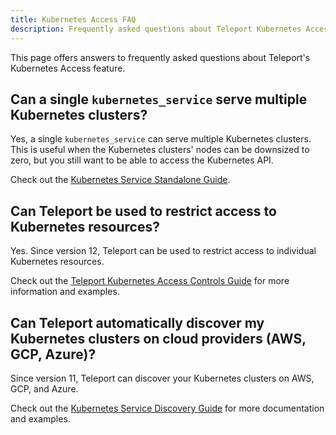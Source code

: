 ```yaml
---
title: Kubernetes Access FAQ
description: Frequently asked questions about Teleport Kubernetes Access
---
```


This page offers answers to frequently asked questions about Teleport's
Kubernetes Access feature.

## Can a single `kubernetes_service` serve multiple Kubernetes clusters?

Yes, a single `kubernetes_service` can serve multiple Kubernetes clusters. This
is useful when the Kubernetes clusters' nodes can be downsized to zero, but you
still want to be able to access the Kubernetes API.

Check out the
[Kubernetes Service Standalone Guide](./register-clusters/static-kubeconfig.mdx).

## Can Teleport be used to restrict access to Kubernetes resources?

Yes. Since version 12, Teleport can be used to restrict access to individual
Kubernetes resources.

Check out the [Teleport Kubernetes Access Controls Guide](./controls.mdx) for
more information and examples.


## Can Teleport automatically discover my Kubernetes clusters on cloud providers (AWS, GCP, Azure)?

Since version 11, Teleport can discover your Kubernetes clusters on AWS, GCP,
and Azure.

Check out the [Kubernetes Service Discovery Guide](./discovery.mdx) for more
documentation and examples.

